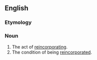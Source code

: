 ==English==

===Etymology===
{{prefix|en|re|incorporation}}

===Noun===
{{en-noun|~}}

# The act of [[reincorporate|reincorporating]].
# The condition of being [[reincorporate]]d.